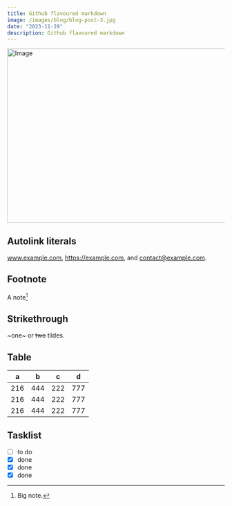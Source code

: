 ```yaml
---
title: Github flavoured markdown
image: /images/blog/blog-post-3.jpg
date: "2023-11-29"
description: Github flavoured markdown
---
```


<Image src="/images/post-image.jpg" width="718" height="404" alt="Image" />

## Autolink literals

www.example.com, https://example.com, and contact@example.com.

## Footnote

A note[^1]

[^1]: Big note.

## Strikethrough

~one~ or ~~two~~ tildes.

## Table

| a | b  |  c |  d  |
| :-: | :-: | :-: | :-: |
|216|444|222|777
|216|444|222|777
|216|444|222|777

## Tasklist

* [ ] to do
* [x] done
* [x] done
* [x] done